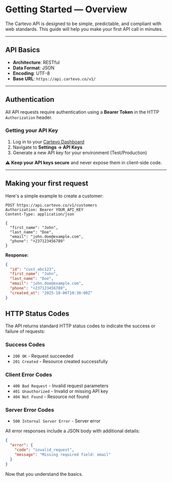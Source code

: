 # Getting Started — Overview

The Cartevo API is designed to be simple, predictable, and compliant with web standards. This guide will help you make your first API call in minutes.

---

## API Basics

- **Architecture**: RESTful
- **Data Format**: JSON
- **Encoding**: UTF-8
- **Base URL**: `https://api.cartevo.co/v1/`

---

## Authentication

All API requests require authentication using a **Bearer Token** in the HTTP `Authorization` header.

### Getting your API Key

1. Log in to your [Cartevo Dashboard](https://cartevo.co/en/login)
2. Navigate to **Settings → API Keys**
3. Generate a new API key for your environment (Test/Production)

⚠️ **Keep your API keys secure** and never expose them in client-side code.

---

## Making your first request

Here's a simple example to create a customer:

```http
POST https://api.cartevo.co/v1/customers
Authorization: Bearer YOUR_API_KEY
Content-Type: application/json

{
  "first_name": "John",
  "last_name": "Doe",
  "email": "john.doe@example.com",
  "phone": "+237123456789"
}
```

**Response:**

```json
{
  "id": "cust_abc123",
  "first_name": "John",
  "last_name": "Doe",
  "email": "john.doe@example.com",
  "phone": "+237123456789",
  "created_at": "2025-10-06T10:30:00Z"
}
```

## HTTP Status Codes

The API returns standard HTTP status codes to indicate the success or failure of requests:

### Success Codes

- `200 OK` - Request succeeded
- `201 Created` - Resource created successfully

### Client Error Codes

- `400 Bad Request` - Invalid request parameters
- `401 Unauthorized` - Invalid or missing API key
- `404 Not Found` - Resource not found

### Server Error Codes

- `500 Internal Server Error` - Server error

All error responses include a JSON body with additional details:

```json
{
  "error": {
    "code": "invalid_request",
    "message": "Missing required field: email"
  }
}
```

Now that you understand the basics.

